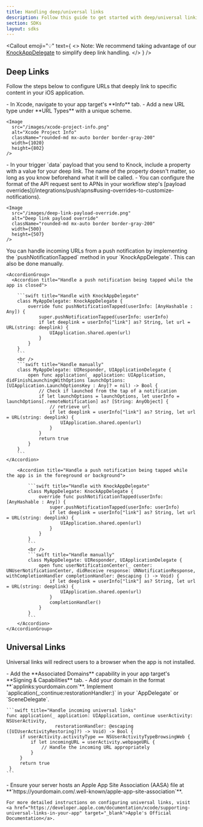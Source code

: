 ```yaml
---
title: Handling deep/universal links
description: Follow this guide to get started with deep/universal linking in the Knock iOS SDK.
section: SDKs
layout: sdks
---
```


<Callout
  emoji="💡"
  text={
    <>
      <span className="font-bold">Note:</span> We recommend taking advantage of
      our <a href="/sdks/ios/reference#knockappdelegate">KnockAppDelegate</a> to
      simplify deep link handling.
    </>
  }
/>

## Deep Links

Follow the steps below to configure URLs that deeply link to specific content in your iOS application.

<Steps titleSize="h3">
  <Step title="Define URL schemes">
    - In Xcode, navigate to your app target's **Info** tab.
    - Add a new URL type under **URL Types** with a unique scheme.

    <Image
      src="/images/xcode-project-info.png"
      alt="Xcode Project Info"
      className="rounded-md mx-auto border border-gray-200"
      width={1020}
      height={802}
    />

  </Step>

  <Step title="Include a deep link in your Knock message payload">
    - In your trigger `data` payload that you send to Knock, include a property with a value for your deep link. The name of the property doesn't matter, so long as you know beforehand what it will be called.
    - You can configure the format of the API request sent to APNs in your workflow step's [payload overrides](/integrations/push/apns#using-overrides-to-customize-notifications).

    <Image
      src="/images/deep-link-payload-override.png"
      alt="Deep link payload override"
      className="rounded-md mx-auto border border-gray-200"
      width={500}
      height={507}
    />

  </Step>

  <Step title="Handle incoming URLs from a push notification">
    You can handle incoming URLs from a push notification by implementing the `pushNotificationTapped` method in your `KnockAppDelegate`. This can also be done manually.
    
    <AccordionGroup>
      <Accordion title="Handle a push notification being tapped while the app is closed">

        ```swift title="Handle with KnockAppDelegate"
        class MyAppDelegate: KnockAppDelegate {
            override func pushNotificationTapped(userInfo: [AnyHashable : Any]) {
                super.pushNotificationTapped(userInfo: userInfo)
                if let deeplink = userInfo["link"] as? String, let url = URL(string: deeplink) {
                    UIApplication.shared.open(url)
                }
            }
        }
        ```
        <br />
        ```swift title="Handle manually"
        class MyAppDelegate: UIResponder, UIApplicationDelegate {
            open func application(_ application: UIApplication, didFinishLaunchingWithOptions launchOptions: [UIApplication.LaunchOptionsKey : Any]? = nil) -> Bool {
                // Check if launched from the tap of a notification
                if let launchOptions = launchOptions, let userInfo = launchOptions[.remoteNotification] as? [String: AnyObject] {
                    // retrieve url
                    if let deeplink = userInfo["link"] as? String, let url = URL(string: deeplink) {
                        UIApplication.shared.open(url)
                    }
                }
                return true
            }
        }
        ```
    </Accordion>

        <Accordion title="Handle a push notification being tapped while the app is in the foreground or background">

            ```swift title="Handle with KnockAppDelegate"
            class MyAppDelegate: KnockAppDelegate {
                override func pushNotificationTapped(userInfo: [AnyHashable : Any]) {
                    super.pushNotificationTapped(userInfo: userInfo)
                    if let deeplink = userInfo["link"] as? String, let url = URL(string: deeplink) {
                        UIApplication.shared.open(url)
                    }
                }
            }
            ```
            <br />
            ```swift title="Handle manually"
            class MyAppDelegate: UIResponder, UIApplicationDelegate {
                open func userNotificationCenter(_ center: UNUserNotificationCenter, didReceive response: UNNotificationResponse, withCompletionHandler completionHandler: @escaping () -> Void) {
                    if let deeplink = userInfo["link"] as? String, let url = URL(string: deeplink) {
                        UIApplication.shared.open(url)
                    }
                    completionHandler()
                }
            }
            ```
        </Accordion>
    </AccordionGroup>

  </Step>
</Steps>

## Universal Links

Universal links will redirect users to a browser when the app is not installed.

<Steps titleSize="h3">
  <Step title="Enable Associated Domains">
    - Add the **Associated Domains** capability in your app target's **Signing & Capabilities** tab.
    - Add your domain in the format **`applinks:yourdomain.com`**.
  </Step>

  <Step title="Handle incoming links">
    Implement `application(_:continue:restorationHandler:)` in your `AppDelegate` or `SceneDelegate`.

    ```swift title="Handle incoming universal links"
    func application(_ application: UIApplication, continue userActivity: NSUserActivity,
                      restorationHandler: @escaping ([UIUserActivityRestoring]?) -> Void) -> Bool {
         if userActivity.activityType == NSUserActivityTypeBrowsingWeb {
             if let incomingURL = userActivity.webpageURL {
                 // Handle the incoming URL appropriately
             }
         }
         return true
     }
    ```

  </Step>

  <Step title="Server configuration">
    - Ensure your server hosts an Apple App Site Association (AASA) file at **`https://yourdomain.com/.well-known/apple-app-site-association`**.

    For more detailed instructions on configuring universal links, visit <a href="https://developer.apple.com/documentation/xcode/supporting-universal-links-in-your-app" target="_blank">Apple's Official Documentation</a>.

  </Step>
</Steps>
